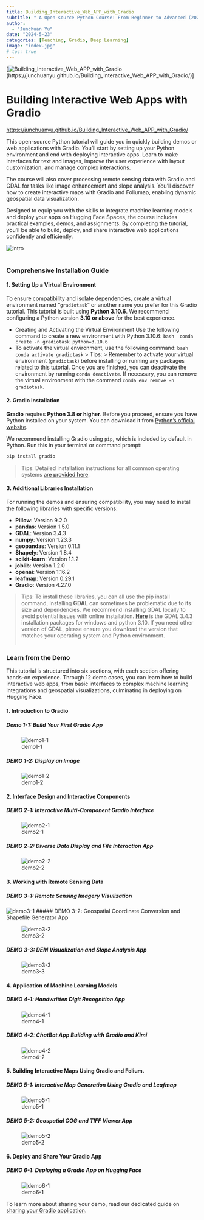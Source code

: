 ```yaml
---
title: Building_Interactive_Web_APP_with_Gradio
subtitle: " A Open-source Python Course: From Beginner to Advanced (2024)"
author: 
  - "Junchuan Yu"
date: "2024-5-23"
categories: [Teaching, Gradio, Deep Learning]
image: "index.jpg"
# toc: true
---
```


[![Building_Interactive_Web_APP_with_Gradio](https://dunazo.oss-cn-beijing.aliyuncs.com/blog/Gradio_main.png)(https://junchuanyu.github.io/Building_Interactive_Web_APP_with_Gradio/)]

# Building Interactive Web Apps with Gradio

<https://junchuanyu.github.io/Building_Interactive_Web_APP_with_Gradio/>


This open-source Python tutorial will guide you in quickly building demos or web applications with Gradio. You'll start by setting up your Python environment and end with deploying interactive apps. Learn to make interfaces for text and images, improve the user experience with layout customization, and manage complex interactions.

The course will also cover processing remote sensing data with Gradio and GDAL for tasks like image enhancement and slope analysis. You'll discover how to create interactive maps with Gradio and Foliumap, enabling dynamic geospatial data visualization.

Designed to equip you with the skills to integrate machine learning models and deploy your apps on Hugging Face Spaces, the course includes practical examples, demos, and assignments. By completing the tutorial, you'll be able to build, deploy, and share interactive web applications confidently and efficiently.

![intro](https://dunazo.oss-cn-beijing.aliyuncs.com/blog/intro.gif)
<br><br>

### Comprehensive Installation Guide
#### 1. Setting Up a Virtual Environment
To ensure compatibility and isolate dependencies, create a virtual environment named "`gradiotask`" or another name you prefer for this Gradio tutorial. This tutorial is built using **Python 3.10.6**. We recommend configuring a Python version **3.10 or above** for the best experience.

- Creating and Activating the Virtual Environment
 Use the following command to create a new environment with Python 3.10.6:
   ```bash
   conda create -n gradiotask python=3.10.6
   ```         
- To activate the virtual environment, use the following command:
    ```bash
    conda activate gradiotask
    ```
> Tips:
 > Remember to activate your virtual environment (`gradiotask`) before installing or running any packages related to this tutorial. Once you are finished, you can deactivate the environment by running `conda deactivate`. If necessary, you can remove the virtual environment with the command `conda env remove -n gradiotask`.

#### 2. Gradio Installation 
**Gradio** requires **Python 3.8 or higher**. Before you proceed, ensure you have Python installed on your system. You can download it from [Python's official website](https://www.python.org/downloads/).

We recommend installing Gradio using `pip`, which is included by default in Python. Run this in your terminal or command prompt:

```bash
pip install gradio
```
> Tips: 
 >Detailed installation instructions for all common operating systems <a href="https://www.gradio.app/main/guides/installing-gradio-in-a-virtual-environment">are provided here</a>. 

#### 3. Additional Libraries Installation

For running the demos and ensuring compatibility, you may need to install the following libraries with specific versions:

- **Pillow**: Version 9.2.0
- **pandas**: Version 1.5.0
- **GDAL**: Version 3.4.3
- **numpy**: Version 1.23.3
- **geopandas**: Version 0.11.1
- **Shapely**: Version 1.8.4
- **scikit-learn**: Version 1.1.2
- **joblib**: Version 1.2.0
- **openai**: Version 1.16.2
- **leafmap**: Version 0.29.1
- **Gradio**: Version 4.27.0

> Tips: To install these libraries, you can all use the pip install command, 
Installing **GDAL** can sometimes be problematic due to its size and dependencies. We recommend installing GDAL locally to avoid potential issues with online installation. [Here](https://wheelhouse.openquake.org/v3/windows/py310/GDAL-3.4.3-cp310-cp310-win_amd64.whl) is the GDAL 3.4.3 installation packages for windows and python 3.10. If you need other version of GDAL, please ensure you download the version that matches your operating system and Python environment. <br><br>


### Learn from the Demo

This tutorial is structured into six sections, with each section offering hands-on experience. Through 12 demo cases, you can learn how to build interactive web apps, from basic interfaces to complex machine learning integrations and geospatial visualizations, culminating in deploying on Hugging Face.

#### 1. Introduction to Gradio
##### Demo 1-1: Build Your First Gradio App

![demo1-1](https://dunazo.oss-cn-beijing.aliyuncs.com/blog/demo1-1.gif)

##### DEMO 1-2: Display an Image

![demo1-2](https://dunazo.oss-cn-beijing.aliyuncs.com/blog/demo1-2.gif)

#### 2. Interface Design and Interactive Components
##### DEMO 2-1: Interactive Multi-Component Gradio Interface

![demo2-1](https://dunazo.oss-cn-beijing.aliyuncs.com/blog/demo2-1.gif)

##### DEMO 2-2: Diverse Data Display and File Interaction App

![demo2-2](https://dunazo.oss-cn-beijing.aliyuncs.com/blog/demo2-2.gif)

#### 3. Working with Remote Sensing Data
##### DEMO 3-1: Remote Sensing Imagery Visulization

![demo3-1](https://dunazo.oss-cn-beijing.aliyuncs.com/blog/demo3-1.gif)
##### DEMO 3-2: Geospatial Coordinate Conversion and Shapefile Generator App

![demo3-2](https://dunazo.oss-cn-beijing.aliyuncs.com/blog/demo3-2.gif)

##### DEMO 3-3: DEM Visualization and Slope Analysis App

![demo3-3](https://dunazo.oss-cn-beijing.aliyuncs.com/blog/demo3-3.gif)

#### 4. Application of Machine Learning Models
##### DEMO 4-1: Handwritten Digit Recognition App

![demo4-1](https://dunazo.oss-cn-beijing.aliyuncs.com/blog/demo4-1.gif)

##### DEMO 4-2: ChatBot App Building with Gradio and Kimi

![demo4-2](https://dunazo.oss-cn-beijing.aliyuncs.com/blog/demo4-2.gif)

#### 5. Building Interactive Maps Using Gradio and Folium.
##### DEMO 5-1: Interactive Map Generation Using Gradio and Leafmap

![demo5-1](https://dunazo.oss-cn-beijing.aliyuncs.com/blog/demo5-1.gif)

##### DEMO 5-2: Geospatial COG and TIFF Viewer App

![demo5-2](https://dunazo.oss-cn-beijing.aliyuncs.com/blog/demo5-2.gif)

#### 6. Deploy and Share Your Gradio App
##### DEMO 6-1: Deploying a Gradio App on Hugging Face 

![demo6-1](https://dunazo.oss-cn-beijing.aliyuncs.com/blog/demo6-1.gif)

To learn more about sharing your demo, read our dedicated guide on [sharing your Gradio application](https://www.gradio.app/guides/sharing-your-app).<br><br>
